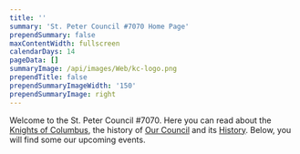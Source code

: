 ```yaml
---
title: ''
summary: 'St. Peter Council #7070 Home Page'
prependSummary: false
maxContentWidth: fullscreen
calendarDays: 14
pageData: []
summaryImage: /api/images/Web/kc-logo.png
prependTitle: false
prependSummaryImageWidth: '150'
prependSummaryImage: right
---
```


Welcome to the St. Peter Council #7070.  Here you can read about the [Knights of Columbus](/Membership/WhoAreTheKnights), the history of [Our Council](/OurCouncil/Welcome) and its [History](OurCouncil/History).  Below, you will find some our upcoming events.

<CalendarCards days="21" />


